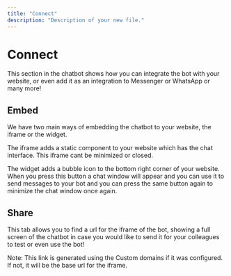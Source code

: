 ```yaml
---
title: "Connect"
description: "Description of your new file."
---
```


# Connect 

This section in the chatbot shows how you can integrate the bot with your website, or even add it as an integration to Messenger or WhatsApp or many more!

## Embed

We have two main ways of embedding the chatbot to your website, the iframe or the widget.

The iframe adds a static component to your website which has the chat interface. This iframe cant be minimized or closed.

The widget adds a bubble icon to the bottom right corner of your website. When you press this button a chat window will appear and you can use it to send messages to your bot and you can press the same button again to minimize the chat window once again.

## Share

This tab allows you to find a url for the iframe of the bot, showing a full screen of the chatbot in case you would like to send it for your colleagues to test or even use the bot! 

Note: This link is generated using the Custom domains if it was configured. If not, it will be the base url for the iframe.